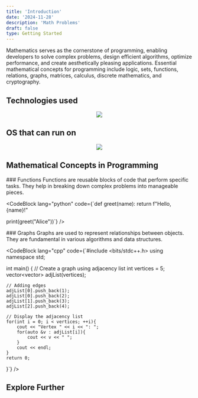 ```yaml
---
title: 'Introduction'
date: '2024-11-28'
description: 'Math Problems'
draft: false
type: Getting Started
---
```



<ArticleSection>
Mathematics serves as the cornerstone of programming, enabling developers to solve complex problems, design efficient algorithms, optimize performance, and create aesthetically pleasing applications. Essential mathematical concepts for programming include logic, sets, functions, relations, graphs, matrices, calculus, discrete mathematics, and cryptography.
</ArticleSection>

## Technologies used

<p align="center">
  <a href="https://skillicons.dev">
    <img src="https://skillicons.dev/icons?i=cpp,c,qt,python,cmake,js,java,matlab,html,css" style= "border: none; baground: transparent; display: inline-block;" />
  </a>
</p>

## OS that can run on

<p align="center">
  <a href="https://skillicons.dev">
    <img src="https://skillicons.dev/icons?i=arch,debian,windows" style="border: none; background: transparent; display: inline-block;" />
  </a>
</p>

## Mathematical Concepts in Programming


<ArticleSection>
### Functions
Functions are reusable blocks of code that perform specific tasks. They help in breaking down complex problems into manageable pieces.

<CodeBlock lang="python" code={`def greet(name):
    return f"Hello, {name}!"

print(greet("Alice"))`} />
</ArticleSection>

<ArticleSection>
### Graphs
Graphs are used to represent relationships between objects. They are fundamental in various algorithms and data structures.

<CodeBlock lang="cpp" code={`#include <bits/stdc++.h>
using namespace std;

int main() {
    // Create a graph using adjacency list
    int vertices = 5;
    vector<vector<int>> adjList(vertices);

    // Adding edges
    adjList[0].push_back(1);
    adjList[0].push_back(2);
    adjList[1].push_back(3);
    adjList[2].push_back(4);

    // Display the adjacency list
    for(int i = 0; i < vertices; ++i){
        cout << "Vertex " << i << ": ";
        for(auto &v : adjList[i]){
            cout << v << " ";
        }
        cout << endl;
    }
    return 0;
}`} />
</ArticleSection>

## Explore Further


<CardGrid>
  <Card
    header='Build Doc'
    content="Steps to install, build, update this doc."
    href='/getting-started/quickstart'
    withIcon>
    <SwatchBook className='stroke-primary' />
  </Card>
  <Card
    header='Create Pages'
    content='Add and organize new documentation pages with ease.'
    href='/getting-started/creating-pages'
    withIcon>
    <SquarePen className='stroke-primary' />
  </Card>
  <Card
    header='Use Components'
    content='Leverage pre-built custom components for rich documentation.'
    href='/getting-started/components'
    withIcon>
    <Code className='stroke-primary' />
  </Card>
  <Card
    header='Deploy Docs'
    content='Publish your documentation quickly and effortlessly.'
    href='/getting-started/deployments'
    withIcon>
    <Rocket className='stroke-primary' />
  </Card>
</CardGrid>

